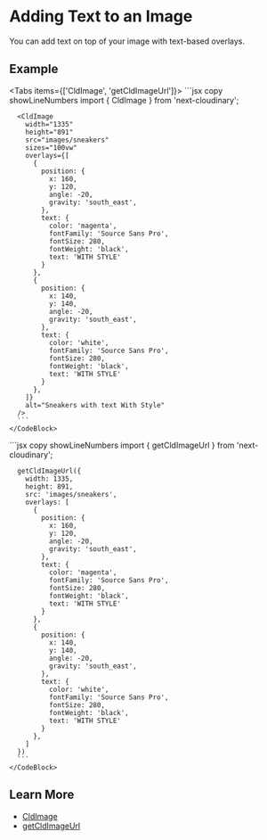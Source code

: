 


<Head>
  <title>Text Overlays - Next Cloudinary</title>
  <meta name="og:title" content="Adding Text to an Image - Next Cloudinary" />
  <meta name="og:url" content={`https://next.cloudinary.dev/guides/text-overlays`} />
</Head>

<OgImage
  title="Text Overlays"
  twitterTitle="Adding Text to an Image"
/>

# Adding Text to an Image

You can add text on top of your image with text-based overlays.

## Example

<HeaderImage>
  <CldImage
    width="1335"
    height="891"
    src={`${process.env.IMAGES_DIRECTORY}/sneakers`}
    sizes="100vw"
    overlays={[
      {
        position: {
          x: 160,
          y: 120,
          angle: -20,
          gravity: 'south_east',
        },
        text: {
          color: 'magenta',
          fontFamily: 'Source Sans Pro',
          fontSize: 280,
          fontWeight: 'black',
          text: 'WITH STYLE'
        }
      },
      {
        position: {
          x: 140,
          y: 140,
          angle: -20,
          gravity: 'south_east',
        },
        text: {
          color: 'white',
          fontFamily: 'Source Sans Pro',
          fontSize: 280,
          fontWeight: 'black',
          text: 'WITH STYLE'
        }
      },
    ]}
    alt="Sneakers with text With Style"
  />
</HeaderImage>

<Tabs items={['CldImage', 'getCldImageUrl']}>
  <Tab className="nx-pt-0">
    <CodeBlock>
    ```jsx copy showLineNumbers
      import { CldImage } from 'next-cloudinary';

      <CldImage
        width="1335"
        height="891"
        src="images/sneakers"
        sizes="100vw"
        overlays={[
          {
            position: {
              x: 160,
              y: 120,
              angle: -20,
              gravity: 'south_east',
            },
            text: {
              color: 'magenta',
              fontFamily: 'Source Sans Pro',
              fontSize: 280,
              fontWeight: 'black',
              text: 'WITH STYLE'
            }
          },
          {
            position: {
              x: 140,
              y: 140,
              angle: -20,
              gravity: 'south_east',
            },
            text: {
              color: 'white',
              fontFamily: 'Source Sans Pro',
              fontSize: 280,
              fontWeight: 'black',
              text: 'WITH STYLE'
            }
          },
        ]}
        alt="Sneakers with text With Style"
      />
      ```
    </CodeBlock>
  </Tab>
  <Tab>
    <CodeBlock>
    ```jsx copy showLineNumbers
      import { getCldImageUrl } from 'next-cloudinary';

      getCldImageUrl({
        width: 1335,
        height: 891,
        src: 'images/sneakers',
        overlays: [
          {
            position: {
              x: 160,
              y: 120,
              angle: -20,
              gravity: 'south_east',
            },
            text: {
              color: 'magenta',
              fontFamily: 'Source Sans Pro',
              fontSize: 280,
              fontWeight: 'black',
              text: 'WITH STYLE'
            }
          },
          {
            position: {
              x: 140,
              y: 140,
              angle: -20,
              gravity: 'south_east',
            },
            text: {
              color: 'white',
              fontFamily: 'Source Sans Pro',
              fontSize: 280,
              fontWeight: 'black',
              text: 'WITH STYLE'
            }
          },
        ]
      })
      ```
    </CodeBlock>
  </Tab>
</Tabs>

## Learn More
* [CldImage](/cldimage/basic-usage)
* [getCldImageUrl](/getcldimageurl/basic-usage)